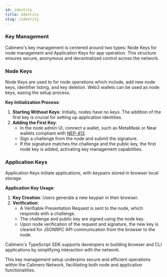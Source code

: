 ```yaml
---
id: identity
title: Identity
slug: /identity
---
```


### Key Management

Calimero's key management is centered around two types: Node Keys for node management and Application Keys for app operation. This structure ensures secure, anonymous and decentralized control across the network.

### Node Keys

Node Keys are used to for node operations which include, add new node keys, identifier listing, and key deletion. Web3 wallets can be used as node keys, easing the setup process.

**Key Initialization Process**:

1. **Starting Without Keys**: Initially, nodes have no keys. The addition of the first key is crucial for setting up application identities.
2. **Adding the First Key**:
   - In the node admin UI, connect a wallet, such as MetaMask or Near wallets compliant with [NEP-413](https://github.com/near/NEPs/blob/master/neps/nep-0413.md).
   - Sign a challenge from the node and submit the signature.
   - If the signature matches the challenge and the public key, the first node key is added, activating key management capabilities.

### Application Keys

Application Keys initiate applications, with keypairs stored in browser local storage.

**Application Key Usage**:

1. **Key Creation**: Users generate a new keypair in their browser.
2. **Verification**:
   - A Verifiable Presentation Request is sent to the node, which responds with a challenge.
   - The challenge and public key are signed using the node key.
   - Upon node verification of the request and signature, the new key is cleared for JSONRPC API communication from the browser to the node.

Calimero's TypeScript SDK supports developers in building browser and CLI applications by simplifying interaction with the network.

This key management setup underpins secure and efficient operations within the Calimero Network, facilitating both node and application functionalities.
